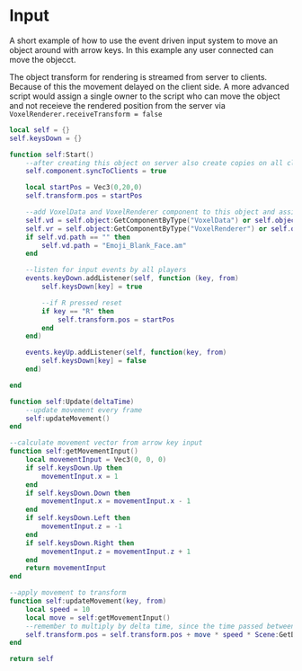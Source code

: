 # Input

A short example of how to use the event driven input system to move an object around with arrow keys. In this example any user connected can move the objecct. 

The object transform for rendering is streamed from server to clients. Because of this the movement delayed on the client side.
A more advanced script would assign a single owner to the script
who can move the object and not receieve the rendered position from the server via `VoxelRenderer.receiveTransform = false`

```lua
local self = {}
self.keysDown = {}

function self:Start()
    --after creating this object on server also create copies on all clients of this object and this script
    self.component.syncToClients = true

    local startPos = Vec3(0,20,0)
    self.transform.pos = startPos

    --add VoxelData and VoxelRenderer component to this object and assign a file, you can also do this in the server hierachy UI 
    self.vd = self.object:GetComponentByType("VoxelData") or self.object:AddComponent('VoxelData')
    self.vr = self.object:GetComponentByType("VoxelRenderer") or self.object:AddComponent('VoxelRenderer')
    if self.vd.path == "" then
        self.vd.path = "Emoji_Blank_Face.am"
    end

    --listen for input events by all players
    events.keyDown.addListener(self, function (key, from)
        self.keysDown[key] = true

        --if R pressed reset
        if key == "R" then
            self.transform.pos = startPos
        end
    end)

    events.keyUp.addListener(self, function(key, from)
        self.keysDown[key] = false
    end)

end

function self:Update(deltaTime)
    --update movement every frame
    self:updateMovement()
end

--calculate movement vector from arrow key input
function self:getMovementInput()
    local movementInput = Vec3(0, 0, 0)
    if self.keysDown.Up then
        movementInput.x = 1
    end
    if self.keysDown.Down then
        movementInput.x = movementInput.x - 1
    end
    if self.keysDown.Left then
        movementInput.z = -1
    end
    if self.keysDown.Right then
        movementInput.z = movementInput.z + 1
    end
    return movementInput
end

--apply movement to transform
function self:updateMovement(key, from)
    local speed = 10
    local move = self:getMovementInput()
    --remember to multiply by delta time, since the time passed between each Update() is not constant
    self.transform.pos = self.transform.pos + move * speed * Scene:GetDeltaTime() 
end

return self
```